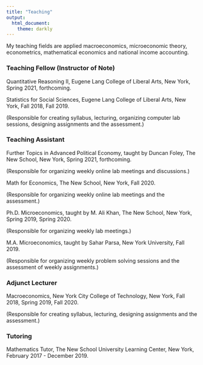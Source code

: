 ```yaml
---
title: "Teaching"
output:
  html_document:
    theme: darkly
---
```


My teaching fields are applied macroeconomics, microeconomic theory, econometrics, mathematical economics and national income accounting. 

### Teaching Fellow (Instructor of Note)

Quantitative Reasoning II, Eugene Lang College of Liberal Arts, New York, Spring 2021, forthcoming. 

Statistics for Social Sciences, Eugene Lang College of Liberal Arts, New York, Fall 2018, Fall 2019.

(Responsible for creating syllabus, lecturing, organizing computer lab sessions, designing assignments and the assessment.)

### Teaching Assistant 

Further Topics in Advanced Political Economy, taught by Duncan Foley, The New School, New York, Spring 2021, forthcoming. 

(Responsible for organizing weekly online lab meetings and discussions.)


Math for Economics, The New School, New York, Fall 2020. 

(Responsible for organizing weekly online lab meetings and the assessment.)


Ph.D. Microeconomics, taught by M. Ali Khan, The New School, New York, Spring 2019, Spring 2020. 

(Responsible for organizing weekly lab meetings.)


M.A. Microeconomics, taught by Sahar Parsa, New York University, Fall 2019.

(Responsible for organizing weekly problem solving sessions and the assessment of weekly assignments.)


### Adjunct Lecturer

Macroeconomics, New York City College of Technology, New York, Fall 2018, Spring 2019, Fall 2020. 

(Responsible for creating syllabus, lecturing, designing assignments and the assessment.)


### Tutoring

Mathematics Tutor, The New School University Learning Center, New York, February 2017 - December 2019.




 

